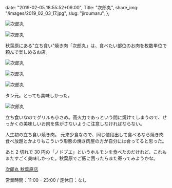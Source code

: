   date: "2019-02-05 18:55:52+09:00",
  Title: "次郎丸",
  share_img: "/images/2019_02_03_17.jpg",
  slug: "jiroumaru",
};

![次郎丸](/images/2019_02_03_15.jpg)

![次郎丸](/images/2019_02_03_16.jpg)

<span className="caption">
  秋葉原にある"立ち食い"焼き肉「次郎丸」は、食べたい部位のお肉を枚数単位で頼んで楽しめるお店。
</span>

![次郎丸](/images/2019_02_03_17.jpg)

![次郎丸](/images/2019_02_03_18.jpg)

![次郎丸](/images/2019_02_03_19.jpg)

<span className="caption">タン元。とっても美味しかった。</span>

![次郎丸](/images/2019_02_03_20.jpg)

<span className="caption">
  立ち食いなのでグリルも小さめ。高火力であっという間に焼けてしまうので、せっかくの美味しいお肉を焦がさないように注意しなければならない。
</span>

人生初の立ち食い焼き肉。
元来少食なので、同じ値段出して食べるなら焼き肉食べ放題とかよりもこういう形態の焼き肉屋の方が自分には合ってると思った。

あと 2 切れで 30 円の「ノドブエ」というホルモンを食べたのだけれど、これもまたすごく美味しかった。秋葉原でご飯に困ったらまた寄ってみようかな。

<a href="http://jiroumaru.jp/">次郎丸 秋葉原店</a><br />
<!-- 〒730-0036 広島県広島市中区袋町3-28<br /> -->
営業時間：11:00 – 23:00 / 定休日：なし
